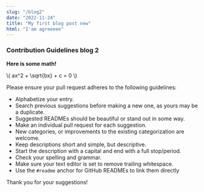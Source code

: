 ```yaml
---
slug: "/blog2"
date: "2022-11-24"
title: "My first blog post new"
html: "I'am agreeeee"
---
```


<h3>Contribution Guidelines blog 2</h3>

**Here is some math!**



\\( ax^2 + \sqrt{bx} + c = 0 \\) 

Please ensure your pull request adheres to the following guidelines:

- Alphabetize your entry.
- Search previous suggestions before making a new one, as yours may be a duplicate.
- Suggested READMEs should be beautiful or stand out in some way.
- Make an individual pull request for each suggestion.
- New categories, or improvements to the existing categorization are welcome.
- Keep descriptions short and simple, but descriptive.
- Start the description with a capital and end with a full stop/period.
- Check your spelling and grammar.
- Make sure your text editor is set to remove trailing whitespace.
- Use the `#readme` anchor for GitHub READMEs to link them directly

Thank you for your suggestions!
